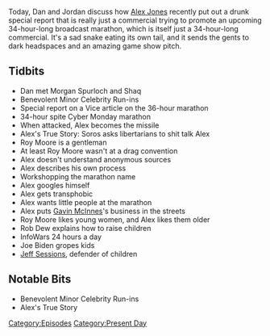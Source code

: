 {{DEFAULTSORT:
    #_EPISODE_0106:Drunk Special Report
}}{{Episode
    | title           = Drunk Special Report
    | caption         = Listen to this episode on [https://knowledgefight.libsyn.com/knowledge-fight-drunk-special-report Libsyn] [https://open.spotify.com/episode/2BDAL2tbvjBVwU4cUll809 Spotify], Read the [[Transcript/106: Drunk Special Report|Unofficial Transcript]]
    | episodeNumber   = 106
    | length          = 01:56:42
    | airDate         = November 27, 2017
    | episodeType     = [[:Category:Present Day|Present Day]]
    | appearance      = [[Morgan Spurloch]], [[Shaq]], [[George Soros]], [[Roy Moore]], [[Gavin McInnes]], [[Rob Dew]], [[Joe Biden]], [[Jeff Sessions]]
    | oocDrop         = *Switchblade noise* Liberal!; I got a Texas flag on my ass
    | previousEpisode = [[105: March 18, 2014]]
    | nextEpisode     = [[107: December 12, 2014]]
}}

{{Stub}}

Today, Dan and Jordan discuss how [[Alex Jones]] recently put out a drunk special report that is really just a commercial trying to promote an upcoming 34-hour-long broadcast marathon, which is itself just a 34-hour-long commercial. It's a sad snake eating its own tail, and it sends the gents to dark headspaces and an amazing game show pitch.

==Tidbits==

*Dan met Morgan Spurloch and Shaq
*Benevolent Minor Celebrity Run-ins
*Special report on a Vice article on the 36-hour marathon
*34-hour spite Cyber Monday marathon
*When attacked, Alex becomes the missile
*Alex's True Story: Soros asks libertarians to shit talk Alex
*Roy Moore is a gentleman
*At least Roy Moore wasn't at a drag convention
*Alex doesn't understand anonymous sources
*Alex describes his own process
*Workshopping the marathon name
*Alex googles himself
*Alex gets transphobic
*Alex wants little people at the marathon
*Alex puts [[Gavin McInnes]]'s business in the streets
*Roy Moore likes young women, and Alex likes them older
*Rob Dew explains how to raise children
*InfoWars 24 hours a day
*Joe Biden gropes kids
*[[Jeff Sessions]], defender of children

==Notable Bits==

*Benevolent Minor Celebrity Run-ins
*Alex's True Story

[[Category:Episodes]]
[[Category:Present Day]]
